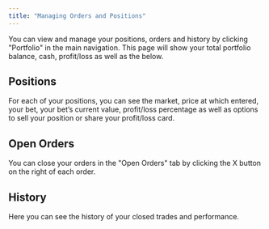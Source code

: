 ```yaml
---
title: "Managing Orders and Positions"
---
```

You can view and manage your positions, orders and history by clicking "Portfolio" in the main navigation. This page will show your total portfolio balance, cash, profit/loss as well as the below.

## Positions
For each of your positions, you can see the market, price at which entered, your bet, your bet’s current value, profit/loss percentage as well as options to sell your position or share your profit/loss card. 


## Open Orders
You can close your orders in the "Open Orders" tab by clicking the X button on the right of each order.

## History
Here you can see the history of your closed trades and performance.